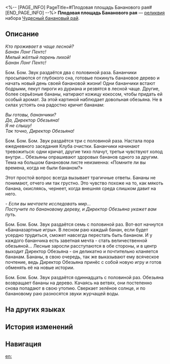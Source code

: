<%-- [PAGE_INFO]
PageTitle=#Плодовая площадь Бананового рая#
[END_PAGE_INFO] --%>
{{Реликвия Инфобокс
|id          = 63185
|Изображение = Предмет Плодовая площадь Бананового рая.png
|Набор       = Чудесный банановый рай
|Предмет     = Планарная сфера
|Упоминания  = 
}}
{{Описание|Внутри запечатана лаборатория одного научно-исследовательского института. Из-за вторжения меметических форм жизни правдивые и ложные данные перемешались, что теперь невозможно отличить одни от других. На когнитивном уровне это место было переделано в так называемый Банановый рай.}}
'''Плодовая площадь Бананового рая''' — [[реликвия]] набора [[Чудесный банановый рай]].

==Описание==
''Кто проживает в чаще лесной?''<br />''Банан Лонг Пентс!''<br />''Милый жёлтый парень лихой!''<br />''Банан Лонг Пентс!''

Бом. Бом. Звук раздаётся два с половиной раза. Бананчики просыпаются от глубокого сна, готовые покинуть банановое дерево и начать новый день своей банановой жизни! Одни бананчики встают бодрыми, пекут пироги из дуриана и резвятся в лесной чаще. Другие, более серьёзные бананы, натирают кожицу кокосом, чтобы придать ей особый аромат. За этой картиной наблюдает довольная обезьяна. Не в силах устоять она радостно кричит бананам:

''Вы готовы, бананчики?''<br />''Да, Директор Обезьяна!''<br />''Я не слышу!''<br />''Так точно, Директор Обезьяна!''

Бом. Бом. Бом. Звук раздаётся три с половиной раза. Настала пора ежедневного заседания Клуба очистки. Бананчики начинают тревожиться: одни кричат, другие тихо плачут, третьи чувствуют холод внутри... Обезьяны опрашивают здоровых бананов одного за другим. Тема на большом банановом листе неизменна: «Помните ли вы времена, когда не были бананом?»

Этот простой вопрос всегда вызывает трагичные ответы. Бананы не понимают, отчего им так грустно. Это чувство похоже на то, как мякоть банана, окисляясь, чернеет, когда внешняя среда слишком давит на него.

''- Если вы мечтаете исследовать мир...''<br />''Постучите по банановому дереву, и Директор Обезьяна укажет вам путь.''

Бом. Бом. Бом. Звук раздаётся семь с половиной раз. Вот-вот начнутся «Бананазартные игры». В лесном раю каждый банан, если будет усердно трудиться, сможет навсегда перестать быть бананом. И у каждого бананчика есть заветная мечта - стать величественной обезьяной... Лесные заросли расступаются в обе стороны, и в центр выходит Директор Обезьяна - он деликатно и почтительно кланяется бананам. Бананы, в свою очередь, так же выказывают ему всяческое почтение, ведь Директор Обезьяна принёс с собой новую игру и готов обменять её на новые истории.

Бом. Бом. Бом. Звук раздаётся одиннадцать с половиной раз. Обезьяна возвращает бананы на дерево. Качаясь на ветвях, они постепенно снова попадают в свою утопию. Сверкает зелёное солнце, и по банановому раю разносятся звуки журчащей воды.

==На других языках==
{{На других языках
|en   = BananAmusement Park's BananAxis Plaza
|zhs  = 蕉乐园的蕉芯广场
|zht  = 蕉樂園的蕉芯廣場
|ja   = バナダイスの{{Rubi|中央広場|ちゅうおうひろば}}
|ko   = 나나 낙원의 중앙 광장
|es   = Plaza nuclear de Platanolandia
|fr   = Grand-Place du Parc de bananattractions
|ru   = Плодовая площадь Бананового рая
|th   = BananAmusement Park's BananAxis Plaza
|vi   = Quảng Trường Chuối Ở Công Viên Chuối
|de   = Kernplatz im Banana-Park
|id   = BananAmusement Park's BananAxis Plaza
|pt   = Praça do BananEixo do Parque Bananalândia
}}

==История изменений==
{{История изменений|3.5}}

==Навигация==
{{Набор Реликвий Навбокс|Чудесный банановый рай}}

[[en:]]